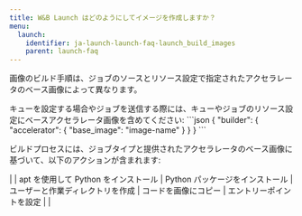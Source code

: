---
title: W&B Launch はどのようにしてイメージを作成しますか？
menu:
  launch:
    identifier: ja-launch-launch-faq-launch_build_images
    parent: launch-faq
---

画像のビルド手順は、ジョブのソースとリソース設定で指定されたアクセラレータのベース画像によって異なります。

<Note>
キューを設定する場合やジョブを送信する際には、キューやジョブのリソース設定にベースアクセラレータ画像を含めてください:
```json
{
    "builder": {
        "accelerator": {
            "base_image": "image-name"
        }
    }
}
```
</Note>

ビルドプロセスには、ジョブタイプと提供されたアクセラレータのベース画像に基づいて、以下のアクションが含まれます:

| | apt を使用して Python をインストール | Python パッケージをインストール | ユーザーと作業ディレクトリを作成 | コードを画像にコピー | エントリーポイントを設定 | |
